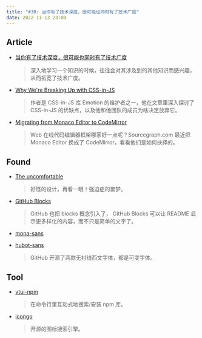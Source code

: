 ```yaml
---
title: "#30: 当你有了技术深度，很可能也同时有了技术广度"
date: 2022-11-13 23:00
---
```


## Article

- [当你有了技术深度，很可能也同时有了技术广度](https://zhuanlan.zhihu.com/p/581987972)

  > 深入地学习一个知识的时候，往往会对其涉及到的其他知识而感兴趣，从而拓宽了技术广度。

- [Why We're Breaking Up with CSS-in-JS](https://dev.to/srmagura/why-were-breaking-up-wiht-css-in-js-4g9b)

  > 作者是 CSS-in-JS 库 Emotion 的维护者之一，他在文章里深入探讨了 CSS-in-JS 的优缺点，以及他和他团队的成员为啥决定放弃它。

- [Migrating from Monaco Editor to CodeMirror](https://about.sourcegraph.com/blog/migrating-monaco-codemirror)

  > Web 在线代码编辑器框架哪家好一点呢？Sourcegraph.com 最近把 Monaco Editor 换成了 CodeMirror，看看他们是如何抉择的。

## Found

- [The uncomfortable](https://www.theuncomfortable.com/#)

  > 好怪的设计，再看一眼！强迫症的噩梦。

- [GitHub Blocks](https://blocks.githubnext.com/)

  > GitHub 也把 blocks 概念引入了， GitHub Blocks 可以让 README 显示更多样化的内容，而不只是简单的文字了。

- [mona-sans](https://github.com/github/mona-sans)

- [hubot-sans](https://github.com/github/hubot-sans)

  > GitHub 开源了两款无衬线西文字体，都是可变字体。

## Tool

- [vtui-npm](https://github.com/webfansplz/vtui-npm)

  > 在命令行里互动式地搜索/安装 npm 库。

- [icongo](https://icongo.github.io/)

  > 开源的图标搜索引擎。